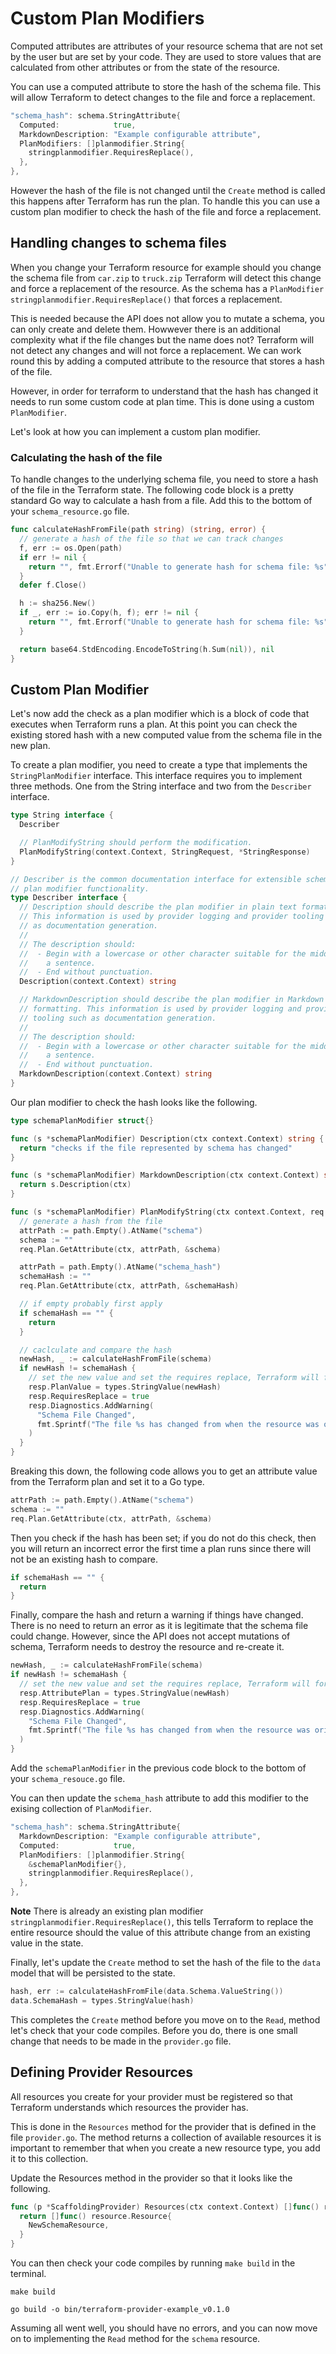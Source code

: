 # Custom Plan Modifiers

Computed attributes are attributes of your resource schema that are not set by
the user but are set by your code. They are used to store values that are
calculated from other attributes or from the state of the resource.

You can use a computed attribute to store the hash of the schema file. This
will allow Terraform to detect changes to the file and force a replacement. 

```go
"schema_hash": schema.StringAttribute{
  Computed:            true,
  MarkdownDescription: "Example configurable attribute",
  PlanModifiers: []planmodifier.String{
    stringplanmodifier.RequiresReplace(),
  },
},
```

However the hash of the file is not changed until the `Create` method is called
this happens after Terraform has run the plan. To handle this you can use a
custom plan modifier to check the hash of the file and force a replacement.

## Handling changes to schema files

When you change your Terraform resource for example should you change the
schema file from `car.zip` to `truck.zip` Terraform will detect this change
and force a replacement of the resource. As the schema has a `PlanModifier`
`stringplanmodifier.RequiresReplace()` that forces a replacement.

This is needed because the API does not allow you to mutate a schema, 
you can only create and delete them. Howwever there is an additional complexity
what if the file changes but the name does not? Terraform will not detect any 
changes and will not force a replacement. We can work round this by adding a 
computed attribute to the resource that stores a hash of the file.


However, in order for terraform to understand that the hash has changed it
needs to run some custom code at plan time. This is done using a custom `PlanModifier`.

Let's look at how you can implement a custom plan modifier.

### Calculating the hash of the file

To handle changes to the underlying schema file, you need to store a hash of
the file in the Terraform state. The following code block is a pretty standard
Go way to calculate a hash from a file. Add this to the bottom of your `schema_resource.go`
file.

```go
func calculateHashFromFile(path string) (string, error) {
  // generate a hash of the file so that we can track changes
  f, err := os.Open(path)
  if err != nil {
    return "", fmt.Errorf("Unable to generate hash for schema file: %s", err)
  }
  defer f.Close()

  h := sha256.New()
  if _, err := io.Copy(h, f); err != nil {
    return "", fmt.Errorf("Unable to generate hash for schema file: %s", err)
  }

  return base64.StdEncoding.EncodeToString(h.Sum(nil)), nil
}
```

## Custom Plan Modifier

Let's now add the check as a plan modifier which is a block of code that 
executes when Terraform runs a plan. At this point you can check the existing 
stored hash with a new computed value from the schema file in the new plan.

To create a plan modifier, you need to create a type that implements the 
`StringPlanModifier` interface. This interface requires you to implement
three methods. One from the String interface and two from the `Describer`
interface.

```go
type String interface {
  Describer

  // PlanModifyString should perform the modification.
  PlanModifyString(context.Context, StringRequest, *StringResponse)
}

// Describer is the common documentation interface for extensible schema
// plan modifier functionality.
type Describer interface {
  // Description should describe the plan modifier in plain text formatting.
  // This information is used by provider logging and provider tooling such
  // as documentation generation.
  //
  // The description should:
  //  - Begin with a lowercase or other character suitable for the middle of
  //    a sentence.
  //  - End without punctuation.
  Description(context.Context) string

  // MarkdownDescription should describe the plan modifier in Markdown
  // formatting. This information is used by provider logging and provider
  // tooling such as documentation generation.
  //
  // The description should:
  //  - Begin with a lowercase or other character suitable for the middle of
  //    a sentence.
  //  - End without punctuation.
  MarkdownDescription(context.Context) string
}

```

Our plan modifier to check the hash looks like the following.

```go
type schemaPlanModifier struct{}

func (s *schemaPlanModifier) Description(ctx context.Context) string {
  return "checks if the file represented by schema has changed"
}

func (s *schemaPlanModifier) MarkdownDescription(ctx context.Context) string {
  return s.Description(ctx)
}

func (s *schemaPlanModifier) PlanModifyString(ctx context.Context, req planmodifier.StringRequest, resp planmodifier.StringResponse) {
  // generate a hash from the file
  attrPath := path.Empty().AtName("schema")
  schema := ""
  req.Plan.GetAttribute(ctx, attrPath, &schema)

  attrPath = path.Empty().AtName("schema_hash")
  schemaHash := ""
  req.Plan.GetAttribute(ctx, attrPath, &schemaHash)

  // if empty probably first apply
  if schemaHash == "" {
    return
  }

  // caclculate and compare the hash
  newHash, _ := calculateHashFromFile(schema)
  if newHash != schemaHash {
    // set the new value and set the requires replace, Terraform will force the resource to be re-created
    resp.PlanValue = types.StringValue(newHash)
    resp.RequiresReplace = true
    resp.Diagnostics.AddWarning(
      "Schema File Changed",
      fmt.Sprintf("The file %s has changed from when the resource was originally created, this forces the destruction of the resource. Old file hash: %s, New file hash: %s", schema, schemaHash, newHash),
    )
  }
}
```

Breaking this down, the following code allows you to get an attribute 
value from the Terraform plan and set it to a Go type.

```go
attrPath := path.Empty().AtName("schema")
schema := ""
req.Plan.GetAttribute(ctx, attrPath, &schema)
```

Then you check if the hash has been set; if you do not do this check, then 
you will return an incorrect error the first time a plan runs since there will
not be an existing hash to compare.

```go
if schemaHash == "" {
  return
}
```

Finally, compare the hash and return a warning if things have changed. There is
no need to return an error as it is legitimate that the schema file
could change. However, since the API does not accept mutations of schema,
Terraform needs to destroy the resource and re-create it.

```go
newHash, _ := calculateHashFromFile(schema)
if newHash != schemaHash {
  // set the new value and set the requires replace, Terraform will force the resource to be re-created
  resp.AttributePlan = types.StringValue(newHash)
  resp.RequiresReplace = true
  resp.Diagnostics.AddWarning(
    "Schema File Changed",
    fmt.Sprintf("The file %s has changed from when the resource was originally created, this forces the destruction of the resource. Old file hash: %s, New file hash: %s", schema, schemaHash, newHash),
  )
}
```

Add the `schemaPlanModifier` in the previous code block to the bottom of your 
`schema_resouce.go` file.

You can then update the `schema_hash` attribute to add this modifier to the
exising collection of `PlanModifier`.

```go
"schema_hash": schema.StringAttribute{
  MarkdownDescription: "Example configurable attribute",
  Computed:            true,
  PlanModifiers: []planmodifier.String{
    &schemaPlanModifier{},
    stringplanmodifier.RequiresReplace(),
  },
},
```

**Note**
There is already an existing plan modifier `stringplanmodifier.RequiresReplace()`, this 
tells Terraform to replace the entire resource should the value of this attribute
change from an existing value in the state.

Finally, let's update the `Create` method to set the hash of the file to the
`data` model that will be persisted to the state.

```go
hash, err := calculateHashFromFile(data.Schema.ValueString())
data.SchemaHash = types.StringValue(hash)
```

This completes the `Create` method before you move on to the `Read`, method
let's check that your code compiles. Before you do, there is one small change
that needs to be made in the `provider.go` file.

## Defining Provider Resources

All resources you create for your provider must be registered so that Terraform
understands which resources the provider has.

This is done in the `Resources` method for the provider that is defined in
the file `provider.go`. The method returns a collection of available resources
it is important to remember that when you create a new resource type, you add it 
to this collection.

Update the Resources method in the provider so that it looks like the following.

```go
func (p *ScaffoldingProvider) Resources(ctx context.Context) []func() resource.Resource {
  return []func() resource.Resource{
    NewSchemaResource,
  }
}
```

You can then check your code compiles by running `make build` in the terminal.

```shell
make build
```

```shell
go build -o bin/terraform-provider-example_v0.1.0
```

Assuming all went well, you should have no errors, and you can now move on
to implementing the `Read` method for the `schema` resource.